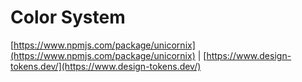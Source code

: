 

<Meta title="Foundations/Color System" />

# Color System

[https://www.npmjs.com/package/unicornix](https://www.npmjs.com/package/unicornix) | [https://www.design-tokens.dev/](https://www.design-tokens.dev/)

<br />

<ColorPalette>
  <ColorItem
    title="Gamma (Shades)"
    subtitle="color.gamma"
    colors={colors.gammaOne}
  />
  <ColorItem
    title="Gamma (Shades)"
    subtitle="color.gamma"
    colors={colors.gammaTwo}
  />
  <ColorItem title="Primary" subtitle="color.primary" colors={colors.primary} />
  <ColorItem
    title="Primary Gamma"
    subtitle="color.primary.gamma"
    colors={colors.primaryGammaOne}
  />
  <ColorItem
    title="Primary Gamma"
    subtitle="color.primary.gamma"
    colors={colors.primaryGammaTwo}
  />
  <ColorItem
    title="Secondary"
    subtitle="color.secondary"
    colors={colors.secondary}
  />
  <ColorItem
    title="Secondary Gamma"
    subtitle="color.secondary.gamma"
    colors={colors.secondaryGammaOne}
  />
  <ColorItem
    title="Secondary Gamma"
    subtitle="color.secondary.gamma"
    colors={colors.secondaryGammaTwo}
  />
  <ColorItem
    title="Safe"
    subtitle="color.safe"
    colors={colors.safe}
  />
  <ColorItem
    title="Safe Gamma"
    subtitle="color.safe.gamma"
    colors={colors.safeGammaOne}
  />
  <ColorItem
    title="Safe Gamma"
    subtitle="color.safe.gamma"
    colors={colors.safeGammaTwo}
  />
  <ColorItem
    title="Alert"
    subtitle="color.alert"
    colors={colors.alert}
  />
  <ColorItem
    title="Alert Gamma"
    subtitle="color.alert.gamma"
    colors={colors.alertGammaOne}
  />
  <ColorItem
    title="Alert Gamma"
    subtitle="color.alert.gamma"
    colors={colors.alertGammaTwo}
  />
  <ColorItem
    title="Warning"
    subtitle="color.warning"
    colors={colors.warning}
  />
  <ColorItem
    title="Warning Gamma"
    subtitle="color.warning.gamma"
    colors={colors.warningGammaOne}
  />
  <ColorItem
    title="Warning Gamma"
    subtitle="color.warning.gamma"
    colors={colors.warningGammaTwo}
  />
  <ColorItem
    title="Info"
    subtitle="color.info"
    colors={colors.info}
  />
  <ColorItem
    title="Info Gamma"
    subtitle="color.info.gamma"
    colors={colors.infoGammaOne}
  />
  <ColorItem
    title="Info Gamma"
    subtitle="color.info.gamma"
    colors={colors.infoGammaTwo}
  />
  <ColorItem title="Text" subtitle="color.text" colors={colors.text} />
  <ColorItem
    title="Background"
    subtitle="color.background"
    colors={colors.background}
  />
  <ColorItem
    title="Focus Ring"
    subtitle="color.focusRing"
    colors={colors.focusRing}
  />
  <ColorItem title="Shadow" subtitle="color.shadow" colors={colors.shadow} />
</ColorPalette>
